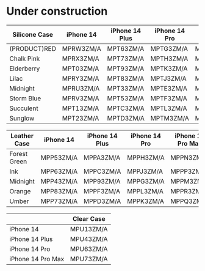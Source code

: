 
# Under construction

| Silicone Case | iPhone 14 | iPhone 14 Plus | iPhone 14 Pro | iPhone 14 Pro Max |
| ------------- | --------- | -------------- | ------------- | ----------------- |
| (PRODUCT)RED  | MPRW3ZM/A | MPT63ZM/A      | MPTG3ZM/A     | MPTR3ZM/A         |
| Chalk Pink    | MPRX3ZM/A | MPT73ZM/A      | MPTH3ZM/A     | MPTT3ZM/A         |
| Elderberry    | MPT03ZM/A | MPT93ZM/A      | MPTK3ZM/A     | MPTX3ZM/A         |
| Lilac         | MPRY3ZM/A | MPT83ZM/A      | MPTJ3ZM/A     | MPTW3ZM/A         |
| Midnight      | MPRU3ZM/A | MPT33ZM/A      | MPTE3ZM/A     | MPTP3ZM/A         |
| Storm Blue    | MPRV3ZM/A | MPT53ZM/A      | MPTF3ZM/A     | MPTQ3ZM/A         |
| Succulent     | MPT13ZM/A | MPTC3ZM/A      | MPTL3ZM/A     | MPTY3ZM/A         |
| Sunglow       | MPT23ZM/A | MPTD3ZM/A      | MPTM3ZM/A     | MPU03ZM/A         |

| Leather Case | iPhone 14 | iPhone 14 Plus | iPhone 14 Pro | iPhone 14 Pro Max |
| ------------ | --------- | -------------- | ------------- | ----------------- |
| Forest Green | MPP53ZM/A | MPPA3ZM/A      | MPPH3ZM/A     | MPPN3ZM/A         |
| Ink          | MPP63ZM/A | MPPC3ZM/A      | MPPJ3ZM/A     | MPPP3ZM/A         |
| Midnight     | MPP43ZM/A | MPP93ZM/A      | MPPG3ZM/A     | MPPM3ZM/A         |
| Orange       | MPP83ZM/A | MPPF3ZM/A      | MPPL3ZM/A     | MPPR3ZM/A         |
| Umber        | MPP73ZM/A | MPPD3ZM/A      | MPPK3ZM/A     | MPPQ3ZM/A         |

|                   | Clear Case |
| ----------------- | ---------- |
| iPhone 14         | MPU13ZM/A  |
| iPhone 14 Plus    | MPU43ZM/A  |
| iPhone 14 Pro     | MPU63ZM/A  |
| iPhone 14 Pro Max | MPU73ZM/A  |
